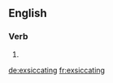 ==English==

===Verb===
{{head|en|present participle}}

# {{present participle of|exsiccate|lang=en}}

[[de:exsiccating]]
[[fr:exsiccating]]